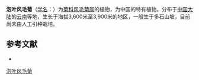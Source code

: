 {{Speciesbox
| name = 泡叶风毛菊
| status = 
| status_system = 
| image =
| genus = Saussurea
| species = bullata
| authority = W. W. Smith in Notes Roy.
}}

'''泡叶风毛菊'''（[[学名|学名]]：{{lang|la|''Saussurea bullata''}}）为[[菊科|菊科]][[风毛菊属|风毛菊属]]的植物，为中国的特有植物。分布于[[中国大陆|中国大陆]]的[[云南|云南]]等地，生长于海拔3,600米至3,900米的地区，一般生于多石山坡，目前尚未由人工引种栽培。

== 参考文献 ==
<div class="references-small">
* {{cite web| url =http://www.bioinfo.cn/db05/KmzwSpecies.php?action=view&id=3177| title =泡叶风毛菊| work =《中国高等植物数据库全库》| publisher =中国科学院微生物研究所| author =昆明植物研究所| accessdate =2009-02-24| deadurl =yes| archiveurl =https://web.archive.org/web/20160305102100/http://www.bioinfo.cn/db05/KmzwSpecies.php?action=view&id=3177| archivedate =2016-03-05}}
</div>
{{Taxonbar|from=Q11143946}}

[[Category:风毛菊属|泡叶风毛菊]]


{{植物小作品}}